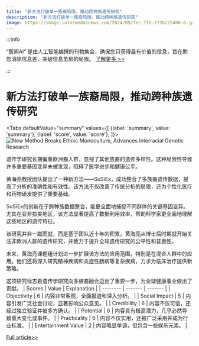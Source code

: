 ```yaml
---
title: "新方法打破单一族裔局限，推动跨种族遗传研究"
description: "新方法打破单一族裔局限，推动跨种族遗传研究"
image: https://image.informedainews.com/2024/09/Tec-fIU-1726225400-0.jpg
---
```



:::info

“智闻AI“ 是由人工智能编撰的刊物集合，确保您只获得最有价值的信息，旨在助您消除信息差，突破信息茧房的局限。  [了解更多 >>](/)

:::

# 新方法打破单一族裔局限，推动跨种族遗传研究


<Tabs
	defaultValue="summary"
	values={[
	{label: 'summary', value: 'summary'},
	{label: 'score', value: 'score'},
]}>
<TabItem value="summary">
<img
  src="https://image.informedainews.com/2024/09/Tec-fIU-1726225400-0.jpg"
  alt="New Method Breaks Ethnic Monoculture, Advances Interracial Genetic Research"
/>



遗传学研究长期偏重欧洲裔人群，忽视了其他族裔的遗传多样性。这种局限性导致许多重要基因变异未被发现，阻碍了医学进步和健康公平。

黄海亮教授团队提出了一种新方法——SuSiEx，成功整合了多族裔遗传数据，提高了分析的准确性和有效性。该方法不仅改善了传统分析的局限，还为个性化医疗和药物研发提供了重要基础。

SuSiEx的创新在于跨种族数据整合，能更全面地捕捉不同群体的关键基因变异。尤其在亚非拉美地区，该方法显著提高了数据利用效率，帮助科学家更全面地理解这些地区的遗传特征。

该研究并非一蹴而就，而是基于团队近十年的积累。黄海亮从博士后时期就开始关注非欧洲人群的遗传研究，并致力于提升全球遗传研究的公平性和普惠性。

未来，黄海亮课题组计划进一步扩展该方法的应用范围，特别是在混合人群中的应用。他们还将深入研究精神疾病和炎症性肠病等复杂疾病，力求为临床治疗提供新策略。

这项研究标志着遗传学研究向多族裔融合迈出了重要一步，为全球健康事业做出了贡献。
</TabItem>
<TabItem value="score">
	| Scores     | Value   | Explanation |
	| -------- | ------- | ------- |
	| Objectivity  | 6    | 内容非常客观，全面报道和深入分析。    |
	| Social Impact | 5     | 内容引发广泛社会讨论，显著影响公众意见。    |
	| Credibility    | 6    | 内容不仅可信，还经过独立验证并被多方确认。    |
	| Potential    | 6    | 内容具有极高潜力，几乎必然导致重大变化或事件。    |
	| Practicality    | 6    | 内容不仅实用，还被广泛采用并成为行业标准。    |
	| Entertainment Value    | 2    | 内容略显单调，但包含一些娱乐元素。    |
</TabItem>
</Tabs>

[Full article>>](https://www.mittrchina.com/news/detail/13763)
